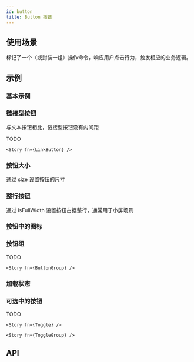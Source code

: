 ```yaml
---
id: button
title: Button 按钮
---
```



## 使用场景

标记了一个（或封装一组）操作命令，响应用户点击行为，触发相应的业务逻辑。

## 示例

### 基本示例

<Story fn={Basic} />

### 链接型按钮

与文本按钮相比，链接型按钮没有内间距

TODO

`<Story fn={LinkButton} />`

### 按钮大小

通过 size 设置按钮的尺寸

<Story fn={Size} />

### 整行按钮

通过 isFullWidth 设置按钮占据整行，通常用于小屏场景

<Story fn={FullWidth} />

### 按钮中的图标

<Story fn={AddIcon} />

### 按钮组

TODO

`<Story fn={ButtonGroup} />`

### 加载状态

<Story fn={Loading} />

### 可选中的按钮

TODO

`<Story fn={Toggle} />`

`<Story fn={ToggleGroup} />`

## API

<PropsTable component={Button} />
